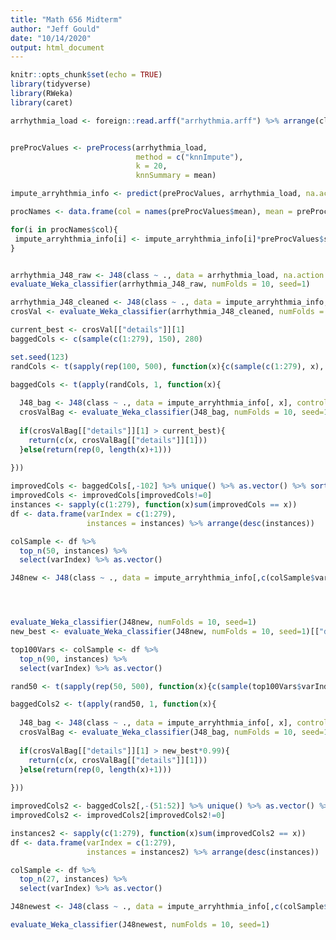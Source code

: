 ```yaml
---
title: "Math 656 Midterm"
author: "Jeff Gould"
date: "10/14/2020"
output: html_document
---
```


```r
knitr::opts_chunk$set(echo = TRUE)
library(tidyverse)
library(RWeka)
library(caret)

```



```r

arrhythmia_load <- foreign::read.arff("arrhythmia.arff") %>% arrange(class)


preProcValues <- preProcess(arrhythmia_load,
                            method = c("knnImpute"),
                            k = 20,
                            knnSummary = mean)

impute_arryhthmia_info <- predict(preProcValues, arrhythmia_load, na.action = na.pass)

procNames <- data.frame(col = names(preProcValues$mean), mean = preProcValues$mean, sd = preProcValues$std)

for(i in procNames$col){
 impute_arryhthmia_info[i] <- impute_arryhthmia_info[i]*preProcValues$std[i]+preProcValues$mean[i] 
}


arrhythmia_J48_raw <- J48(class ~ ., data = arrhythmia_load, na.action = NULL)
evaluate_Weka_classifier(arrhythmia_J48_raw, numFolds = 10, seed=1)

arrhythmia_J48_cleaned <- J48(class ~ ., data = impute_arryhthmia_info, control = Weka_control(M=10))
crosVal <- evaluate_Weka_classifier(arrhythmia_J48_cleaned, numFolds = 10, seed=1)

current_best <- crosVal[["details"]][1]
baggedCols <- c(sample(c(1:279), 150), 280)

set.seed(123)
randCols <- t(sapply(rep(100, 500), function(x){c(sample(c(1:279), x), 280)})) 

baggedCols <- t(apply(randCols, 1, function(x){
  
  J48_bag <- J48(class ~ ., data = impute_arryhthmia_info[, x], control = Weka_control(M=10))
  crosValBag <- evaluate_Weka_classifier(J48_bag, numFolds = 10, seed=1)
  
  if(crosValBag[["details"]][1] > current_best){
    return(c(x, crosValBag[["details"]][1]))
  }else(return(rep(0, length(x)+1)))
  
}))

improvedCols <- baggedCols[,-102] %>% unique() %>% as.vector() %>% sort()
improvedCols <- improvedCols[improvedCols!=0]
instances <- sapply(c(1:279), function(x)sum(improvedCols == x))
df <- data.frame(varIndex = c(1:279),
                 instances = instances) %>% arrange(desc(instances))

colSample <- df %>%
  top_n(50, instances) %>%
  select(varIndex) %>% as.vector()

J48new <- J48(class ~ ., data = impute_arryhthmia_info[,c(colSample$varIndex, 280)], control = Weka_control(M=10))




evaluate_Weka_classifier(J48new, numFolds = 10, seed=1)
new_best <- evaluate_Weka_classifier(J48new, numFolds = 10, seed=1)[["details"]][1]

top100Vars <- colSample <- df %>%
  top_n(90, instances) %>%
  select(varIndex) %>% as.vector()

rand50 <- t(sapply(rep(50, 500), function(x){c(sample(top100Vars$varIndex, x),280)}))

baggedCols2 <- t(apply(rand50, 1, function(x){
  
  J48_bag <- J48(class ~ ., data = impute_arryhthmia_info[, x], control = Weka_control(M=10))
  crosValBag <- evaluate_Weka_classifier(J48_bag, numFolds = 10, seed=1)
  
  if(crosValBag[["details"]][1] > new_best*0.99){
    return(c(x, crosValBag[["details"]][1]))
  }else(return(rep(0, length(x)+1)))
  
}))

improvedCols2 <- baggedCols2[,-(51:52)] %>% unique() %>% as.vector() %>% sort()
improvedCols2 <- improvedCols2[improvedCols2!=0]

instances2 <- sapply(c(1:279), function(x)sum(improvedCols2 == x))
df <- data.frame(varIndex = c(1:279),
                 instances = instances2) %>% arrange(desc(instances))

colSample <- df %>%
  top_n(27, instances) %>%
  select(varIndex) %>% as.vector()

J48newest <- J48(class ~ ., data = impute_arryhthmia_info[,c(colSample$varIndex, 280)], control = Weka_control(M=10))

evaluate_Weka_classifier(J48newest, numFolds = 10, seed=1)


```













